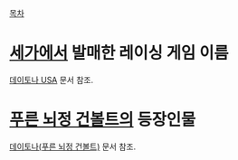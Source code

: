 [[목차]]

= [[세가]]에서 발매한 레이싱 게임 이름 =
[[데이토나 USA]] 문서 참조.

= [[푸른 뇌정 건볼트]]의 등장인물 =
[[데이토나(푸른 뇌정 건볼트)]] 문서 참조.

